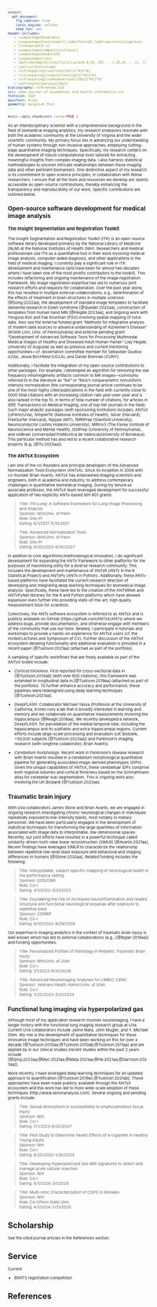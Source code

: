 ```yaml
---
output:
  pdf_document:
    fig_caption: true
    latex_engine: xelatex
    keep_tex: yes
header-includes:
   - \usepackage{booktabs}
   - \usepackage[font={small},labelfont=bf,labelsep=colon]{caption}
   - \linespread{1.1}
   - \usepackage[compact]{titlesec}
   - \usepackage{enumitem}
   - \usepackage{tikz}
   - \def\checkmark{\tikz\fill[scale=0.4](0,.35) -- (.25,0) -- (1,.7) -- (.25,.15) -- cycle;}
   - \setlist{nolistsep}
   - \titlespacing{\section}{2pt}{*0}{*0}
   - \titlespacing{\subsection}{2pt}{*0}{*0}
   - \titlespacing{\subsubsection}{2pt}{*0}{*0}
   - \setlength{\parskip}{6pt}
bibliography: references.bib
csl: ieee-journal-of-biomedical-and-health-informatics.csl
fontsize: 11pt
mainfont: Arial
geometry: margin=0.75in
---
```


<!--
   - \setlength{\parskip}{3pt}
   - \setlength{\topsep}{0pt}
   - \setlength{\partopsep}{0pt}
   - \setlength{\itemsep}{0pt}
   - \setlength{\floatsep}{0pt}
   - \setlength{\intextsep}{2pt}
   - \setlength{\abovecaptionskip}{2pt}
   - \setlength{\belowcaptionskip}{0pt}
-->


<style type="text/css">
body,
code.bash{
  font-size: 8px;
}
pre {
  font-size: 8px
}
</style>

<!-- https://grants.nih.gov/grants/ElectronicReceipt/pdf_guidelines.htm -->


```r
knitr::opts_chunk$set( cache=TRUE )
```

\pagenumbering{gobble}


\begin{center}
{\Large \bf Research Statement}

{\em Nicholas J. Tustison}
\end{center}

As an interdisciplinary scientist with a comprehensive background in the field
of biomedical imaging analytics, my research endeavors resonate with both the
academic community at the University of Virginia and the wider scientific
community. My primary focus lies in advancing our understanding of human systems
through non-invasive approaches, employing cutting-edge quantitative imaging
techniques. Specifically, my research centers on the development of robust
computational tools tailored for extracting meaningful insights from complex
imaging data. I also harness statistical methodologies to uncover intricate
relationships between these imaging data and other pertinent biomarkers. One
distinctive aspect of my research is its commitment to open science principles;
in collaboration with fellow researchers, I ensure that all the tools and
resources we develop are openly accessible as open-source contributions, thereby
enhancing the transparency and reproducibility of our work.  Specific contributions
are outlined below.

## Open-source software development for medical image analysis

### The Insight Segmentation and Registration Toolkit

The Insight Segmentation and Registration Toolkit (ITK) is an open-source
software library developed primarily by the National Library of Medicine (NLM)
at the National Institutes of Health (NIH). Researchers and medical
professionals use ITK as a quantitative tool in their work involving medical
image analysis, computer-aided diagnosis, and other applications in the field of
medical imaging. I currently play a significant role in ITK development and
maintenance (and have been for almost two decades where I have been one of the
most prolific contributors to the toolkit).  This includes refactoring and
ongoing maintenance of the image registration framework.  My image registration
expertise has led to numerous joint research efforts and requests for
collaboration. Over the past year alone, this has resulted in multiple external
collaborations, e.g., determination of the effects of treatment in brain
structures in multiple sclerosis [@Song:2022aa], the development of standard
image templates to facilitate dementia research in Down syndrome
[@Queder:2022aa], construction of templates from human hand MRI [@Hegde:2023aa],
and ongoing work with Yongsoo Kim and Fae Kronman (PSU) involving spatial
mapping of mice data.  Also see the external funded grant "Methods for
integrative analysis of modern data sources to advance understanding of
Alzheimer’s Disease" (Kristin Linn, Univ. of Pennsylvania) and external pending
grant "Development of Advanced Software Tools for Processing Multimodal Medical
Images of Healthy and Diseased Adult Human Hands" (Jay Hegde, University of
Augusta) as well as previous and current mentoring opportunities---cf.
dissertation committee member for Sebastian Giudice (UVa), Jesse Birchfield
(UCLA), and Daniel Brennan (CUNY).  

Additionally, I facilitate the integration of my open-source contributions to
other packages.  For example, I developed an algorithm for removing the low
frequency inhomogeneity artifacts common to MR images---commonly referred to in
the literature as "N4" or "Nick's nonparametric nonuniform intensity
normalization (the corresponding journal article continues to be one of the most
highly cited publications in the field with currently close to 5000 total
citations with an increasing citation rate year-over-year and is also ranked in
the top 10, in terms of total number of citations, for articles in IEEE
Transactions on Medical Imaging, one of top-tier journals in the field).  Such
major analytic packages (with sponsoring institution) includes: ANTsX
(UPenn/UVa), SimpleITK (National Institutes of Health), Slicer (Harvard),
FreeSurfer (Harvard), Nipype (MIT), fMRIPrep (Stanford University),
Neuroconductor (Johns Hopkins University), MRtrix3 (The Florey Institute of
Neuroscience and Mental Health), QSIPrep (University of Pennsylvania), and
volBrain (Universidad Politécnica de Valencia/University of Bordeaux).  This
particular method has also led to a recent collaborative research projects
(e.g, [@Tu:2023aa]).

### The ANTsX Ecosystem

I am one of the co-founders and principal developers of the Advanced
Normalization Tools Ecosystem (ANTsX).   Since its inception in 2006 with
co-founder Brian Avants, ANTsX has empowered imaging scientists and engineers,
both in academia and industry, to address contemporary challenges in
quantitative biomedical imaging. During my tenure as associate professor, 
the ANTsX team leveraged development for successful application of two 
explicitly ANTs-based NIH R01 grants:

> Title: ITK-Lung: A Software Framework for Lung Image Processing and Analysis  
> Sponsor: NIH/Univ. of Penn  
> Role:  Site-PI  
> Dating:  6/1/2017-5/31/2021  

> Title: Advanced Normalization Tools  
> Sponsor: NIH/Univ. of Penn  
> Role:  Site-PI  
> Dating:  9/30/2022-6/30/2027  

In addition to core algorithmic/methodological innovation, I do significant
development for expanding the ANTs framework to other platforms for the 
purposes of maximizing utility for a diverse research community.  This includes
the development and maintenance of ANTsR (ANTs in the R Statistical Project)
and ANTsPy (ANTs in Python). Additionally, these ANTs-based platforms
have facilitated the current research direction of developing and integrating 
deep learning techniques for biomedical image analysis.  Specifically, these 
have led to the creation of the ANTsRNet and ANTsPyNet libraries for the R and 
Python platforms which have allowed expansion even further into providing 
state-of-the-art, high quality measurement tools for scientists.

Collectively, the ANTs software ecosystem is referred to as ANTsX and is
publicly available on GitHub (https://github.com/ANTsX/ANTs) where we address
bugs, provide documentation, and otherwise engage with members of the community
that use our tools.  Related, I participate in tutorials and workshops to
provide a hands-on experience for ANTsX users (cf. the Invited Lectures and
Symposium of CV).  Further discussion of the ANTsX ecosystem detailing
functionality and additional evaluation is provided in a recent paper
[@Tustison:2021aa] (attached as part of the portfolio).

A sampling of specific workflows that are freely available as part of the ANTsX 
toolkit include:

* _Cortical thickness_.  First reported for cross-sectional data in
[@Tustison:2014ab] (with over 600 citations), this framework was extended to
longitudinal data in [@Tustison:2019aa] (attached as part of the portfolio).  To
further enhance accuracy and performance, these pipelines were redesigned using
deep learning techniques [@Tustison:2021aa].

* _DeepFLASH_.  Collaborator Michael Yassa (Professor at the University of
California, Irvine) runs a lab that is broadly interested in learning and memory
and we collaborate on quantitative
measurements involving the hippocampus [@Reagh:2018aa].  We recently developed a network,
_DeepFLASH_, for parcellation of the medial temporal lobe, including the
hippocampus and its subfields and extra-hippocampal regions.  Current efforts
include large-scale processing and evaluation (UK Biobank, ~50,000 subjects
[@Tustison:2023aa]) and Parkinson's imaging research (with longtime
collaborator, Brian Avants).  

* _Cerebellum morphology_.  Recent work in Parkinson's disease research with
Brian Avants resulted in a cerebellum morphological quantitative pipeline for
generating associated image-derived phenotypes (IDPs).  Given the unique
capabilities of ANTsX, these cerebelluar IDPs comprise both regional volumes and
cortical thickness based on the Schmahmann atlas for cerebellar
sub-segmentation.  This is ongoing work also involving the UK Biobank
[@Tustison:2023aa].

## Traumatic brain injury

With UVa collaborators James Stone and Brian Avants, we are engaged in ongoing
research investigating chronic neurological changes in individuals repeatedly
exposed to low-intensity blasts, most notably in military personnel.  We have
been particularly engaged in the development of statistical techniques for
transforming the large quantities of information associated with image data to
interpretable, low-dimensional spaces.  Recently, our joint efforts have
resulted in a powerful technique called similarity-driven multi-view linear
reconstruction (SiMLR) [@Avants:2021aa].  Recent findings have leveraged SiMLR
to characterize the relationship between repetitive low-level blast exposure and 
behavioral and imaging differences in humans [@Stone:2020aa].  Related funding
includes the following:

> Title: Interpretable, subject specific-mapping of neurological health in the performance setting  
> Sponsor: DOD/ONR  
> Role:  Co-I  
> Dating:  4/1/2023-3/31/2025  

> Title: Elucidating the role of increased neuroinflammation and related structural and functional neurological sequelae after exposure to repetitive blast  
> Sponsor: CDMRP  
> Role:  Co-I  
> Dating:  9/30/2022-9/29/2026  

Our expertise in imaging analytics in the context of traumatic brain injury is 
well-known which has led to external collaborations (e.g., [@Bigler:2019aa]) and 
funding opportunities:

> Title: Personalized Profiles of Pathology in Pediatric Traumatic Brain Injury  
> Sponsor: NIH/Univ. of Utah  
> Role:  Co-I  
> Dating:  1/1/2022-9/30/2026  

> Title: Advanced Neuroimaging Analyses for LIMBIC-CENC  
> Sponsor: Veterans Health Admin/Univ. of Utah  
> Role:  Co-I  
> Dating:  3/22/2023-3/21/2024  

## Functional lung imaging via hyperpolarized gas

Although most of my application research involves neuroimaging, I have a longer
history with the functional lung imaging research group at UVa.  Current UVa
collaborators include Jaime Mata, John Mugler, and Y. Michael Shim. My role is
the development of quantitative techniques for these innovative image techniques
and have been working on this for over a decade 
[@Tustison:2010aa;@Tustison:2010ab;@Tustison:2011aa] and are applied by in our
clinical studies (recent studies within the past 2 years include 
[@Qing:2023aa;@Myc:2021aa;@Mata:2021aa;@He:2021aa;@Garrison:2023aa]).  

More recently, I have
leveraged deep learning techniques for an updated approach to quantification
[@Tustison:2019ac;@Tustison:2021ab].  These approaches have been made publicly
available through the ANTsX ecosystem and this work has led to more wide-scale
adoption of these techniques (http://www.xenonanalysis.com).  Several ongoing
and pending grants include:

> Title: Sexual dimorphism in susceptibility to emphysematous tissue injury  
> Sponsor: NIH  
> Role:  Co-I  
> Dating:  7/1/2023-6/30/2027    

> Title: Pilot Study to Determine Health Effects of e-cigarette in Healthy Young Adults  
> Sponsor: NIH  
> Role:  Co-I  
> Dating:  8/20/2020-1/30/2024    

> Title: Developing Hyperpolarized Gas MRI signatures to detect and manage acute cellular rejection    
> Sponsor: NIH  
> Role:  Co-I  
> Dating:  4/1/2024-3/1/2029    

> Title: Multi-omic Characterization of COPD in Females  
> Sponsor: NIH  
> Role:  Co-I/Penn State Univ.  
> Dating:  4/1/2024-3/31/2028   

# Scholarship

See the cited journal articles in the References section.

# Service

Current

* BRATS registration competition

# References